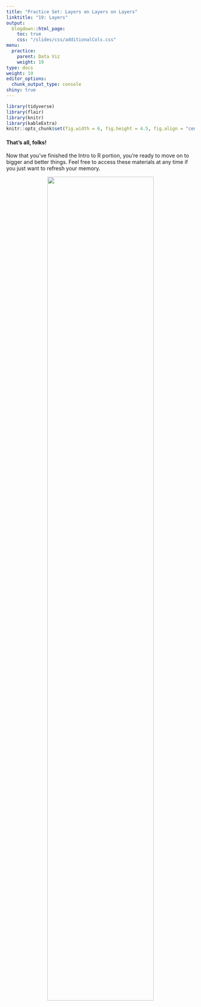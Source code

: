 ```yaml
---
title: "Practice Set: Layers on Layers on Layers"
linktitle: "19: Layers"
output:
  blogdown::html_page:
    toc: true
    css: "/slides/css/additionalCols.css"
menu:
  practice:
    parent: Data Viz
    weight: 19
type: docs
weight: 19
editor_options: 
  chunk_output_type: console
shiny: true
---
```

```r
library(tidyverse)
library(flair)
library(knitr)
library(kableExtra)
knitr::opts_chunk$set(fig.width = 6, fig.height = 4.5, fig.align = "center")
```



#### That's all, folks!
Now that you've finished the Intro to R portion, you're ready to move on to bigger and better things. Feel free to access these materials at any time if you just want to refresh your memory. 

<center>

<img src="../encouragementFigs/figure-html/bye.gif" width = "75%">

</center>